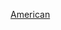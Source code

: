 {{Year by category
|m=2
|c=0
|d=1
|y=4
|cat=美國動力運動
|subcat=2014年美國體育
|parent=各年份美國動力運動
|sortkey=動力運動
}}

[[Category:2014年動力運動|American]]